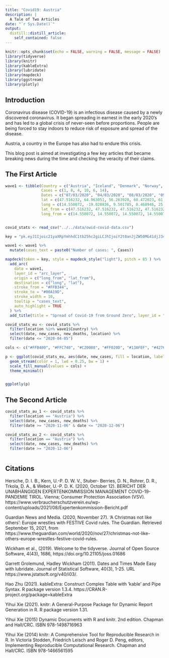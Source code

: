 ```yaml
---
title: "Covid19: Austria"
description: |
  A Tale of Two Articles
date: "`r Sys.Date()`"
output:
  distill::distill_article:
    self_contained: false
---
```



```r
knitr::opts_chunk$set(echo = FALSE, warning = FALSE, message = FALSE)
library(tidyverse)
library(knitr)
library(kableExtra)
library(lubridate)
library(mapdeck)
library(ggstream)
library(plotly)
```

## Introduction

Coronavirus disease (COVID-19) is an infectious disease caused by a newly discovered coronavirus. It began spreading in earnest in the early 2020's and has led to a global crisis of never-seen before proportions. People are being forced to stay indoors to reduce risk of exposure and spread of the disease.

Austria, a country in the Europe has also had to endure this crisis.

This blog post is aimed at investigating a few key articles that became breaking news during the time and checking the veracity of their claims.

## The First Article

```r

wave1 <- tibble(Country = c("Austria", "Iceland", "Denmark", "Norway", "Finland", "Germany"),
                Cases = c(1, 8, 4, 10, 6, 14),
                Dates = c("07/03/2020", "04/03/2020", "08/03/2020", "09/03/2020", "09/03/2020", "12/03/2020"),
                lat = c(47.516232, 64.963051, 56.263920, 60.472023, 61.924110, 51.1657),
                long = c(14.550072, -19.020836, 9.501785, 8.468946, 25.748152, 10.4515),
                lat_from = c(47.516232, 47.516232, 47.516232, 47.516232, 47.516232, 47.516232),
                long_from = c(14.550072, 14.550072, 14.550072, 14.550072, 14.550072, 14.550072),)


covid_stats <- read_csv("../../data/owid-covid-data.csv")
```



```r
key = "pk.eyJ1Ijoic21yaXRpYmhhdC1tb25hc2giLCJhIjoiY2t0anJjZW50MG41djJ3cW40cGpkMnp3eCJ9.trgg-yv2Femn9glwxksBVQ"

wave1 <- wave1 %>%
  mutate(cases_text = paste0("Number of cases: ", Cases))

mapdeck(token = key, style = mapdeck_style("light"), pitch = 85 ) %>%
  add_arc(
    data = wave1,
    layer_id = "arc_layer",
    origin = c("long_from", "lat_from"),
    destination = c("long", "lat"),
    stroke_from = "#FFB344",
    stroke_to = "#00A19D",
    stroke_width = 10,
    tooltip = "cases_text",
    auto_highlight = TRUE
  ) %>%
  add_title(title = "Spread of Covid-19 from Ground Zero", layer_id = "title")
```

```r

covid_stats_eu <- covid_stats %>%
  filter(location %in% wave1$Country) %>%
  select(date, new_cases, new_deaths, location) %>%
  filter(date <= "2020-04-05")

cols <- c("#FFB400", "#FFC740", "#C20008", "#FF020D", "#13AFEF", "#4276ac")

p <- ggplot(covid_stats_eu, aes(date, new_cases, fill = location, label = new_cases)) +
  geom_stream(color = 1, lwd = 0.25, bw = 1) +
  scale_fill_manual(values = cols) +
  theme_minimal()


ggplotly(p)

```



## The Second Article


```r
covid_stats_au_1 <- covid_stats %>%
  filter(location == "Austria") %>%
  select(date, new_cases, new_deaths) %>%
  filter(date >= "2020-11-06" & date <= "2020-12-06")

covid_stats_au_2 <- covid_stats %>%
  filter(location == "Austria") %>%
  select(date, new_cases, new_deaths) %>%
  filter(date >= "2020-12-06")
```

```r

```




## Citations


Hersche, D. I. B., Kern, U.-P. D. W. V., Stuber- Berries, D. N., Rohrer, D. R., Trkola, D. A., &amp; Weber, U.-P. D. K. (2020, October 12). BERICHT DER UNABHÄNGIGEN EXPERTENKOMMISSION MANAGEMENT COVID-19-PANDEMIE TIROL. Vienna; Consumer Protection Association (VSV). https://www.verbraucherschutzverein.eu/wp-content/uploads/2021/08/Expertenkommission-Bericht.pdf

Guardian News and Media. (2020, November 27). 'A Christmas not like others': Europe wrestles with FESTIVE Covid rules. The Guardian. Retrieved September 15, 2021, from https://www.theguardian.com/world/2020/nov/27/christmas-not-like-others-europe-wrestles-festive-covid-rules. 

Wickham et al., (2019). Welcome to the tidyverse. Journal of Open Source Software, 4(43), 1686, https://doi.org/10.21105/joss.01686

Garrett Grolemund, Hadley Wickham (2011). Dates and Times Made Easy with lubridate. Journal of Statistical Software, 40(3), 1-25. URL https://www.jstatsoft.org/v40/i03/.

Hao Zhu (2021). kableExtra: Construct Complex Table with 'kable' and Pipe Syntax. R package version 1.3.4. https://CRAN.R-project.org/package=kableExtra

Yihui Xie (2021). knitr: A General-Purpose Package for Dynamic Report Generation in R. R package version 1.31.

Yihui Xie (2015) Dynamic Documents with R and knitr. 2nd edition. Chapman and Hall/CRC. ISBN 978-1498716963

Yihui Xie (2014) knitr: A Comprehensive Tool for Reproducible Research in R. In Victoria Stodden, Friedrich Leisch and Roger D. Peng, editors, Implementing Reproducible Computational Research. Chapman and Hall/CRC. ISBN 978-1466561595








